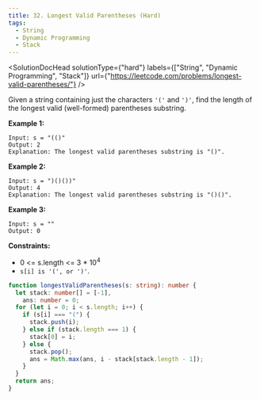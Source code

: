 ```yaml
---
title: 32. Longest Valid Parentheses (Hard)
tags:
  - String
  - Dynamic Programming
  - Stack
---
```



<SolutionDocHead
  solutionType={"hard"}
  labels={["String", "Dynamic Programming", "Stack"]}
  url={"https://leetcode.com/problems/longest-valid-parentheses/"}
/>

Given a string containing just the characters `'('` and `')'`, find the length of the longest valid (well-formed) parentheses substring.

<b>Example 1:</b>

```
Input: s = "(()"
Output: 2
Explanation: The longest valid parentheses substring is "()".
```

<b>Example 2:</b>

```
Input: s = ")()())"
Output: 4
Explanation: The longest valid parentheses substring is "()()".
```

<b>Example 3:</b>

```
Input: s = ""
Output: 0
```

<b>Constraints:</b>

- 0 <= s.length <= 3 \* 10<sup>4</sup>
- `s[i] is '(', or ')'`.

```ts title=solution.ts
function longestValidParentheses(s: string): number {
  let stack: number[] = [-1],
    ans: number = 0;
  for (let i = 0; i < s.length; i++) {
    if (s[i] === "(") {
      stack.push(i);
    } else if (stack.length === 1) {
      stack[0] = i;
    } else {
      stack.pop();
      ans = Math.max(ans, i - stack[stack.length - 1]);
    }
  }
  return ans;
}
```
